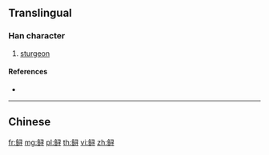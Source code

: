{{character info/new}}
{{also|鱘}}
==Translingual==

===Han character===
{{Han char|rn=195|rad=鱼|as=06|sn=14|four=|canj=NMSMI}}

# [[sturgeon]]

====References====
* {{Han ref|kx=1480.511|hdz=74689.100|uh=9C9F|ud=40095}}

----

==Chinese==
{{zh-see|鱘}}

[[fr:鲟]]
[[mg:鲟]]
[[pl:鲟]]
[[th:鲟]]
[[vi:鲟]]
[[zh:鲟]]